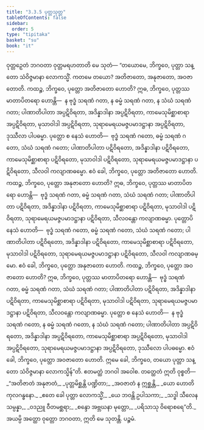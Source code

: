```yaml
---
title: "3.3.5 ပုတ္တသုတ္တ"
tableOfContents: false
sidebar:
  order: 5
type: "tipitaka"
basket: "su"
book: "it"
---
```



<DynamicBreadcrumb />

<Division number="74" book="it" e="ch" v="18" p="238">

<Paragraph number="478" book="it">
ဝုတ္တဉှေတံ ဘဂဝတာ ဝုတ္တမရဟတာတိ မေ သုတံ—
</Paragraph>

<Paragraph number="479" book="it">
“တယောမေ, ဘိက္ခဝေ, ပုတ္တာ သန္တော သံဝိဇ္ဇမာနာ လောကသ္မိံ. ကတမေ တယော? အတိဇာတော, အနုဇာတော, အဝဇာတောတိ.
</Paragraph>

<Paragraph number="480" book="it">
ကထဉ္စ, ဘိက္ခဝေ, ပုတ္တော အတိဇာတော ဟောတိ? ဣဓ, ဘိက္ခဝေ, ပုတ္တဿ မာတာပိတရော ဟောန္တိ—  န ဗုဒ္ဓံ သရဏံ ဂတာ, န ဓမ္မံ သရဏံ ဂတာ, န သံဃံ သရဏံ ဂတာ; ပါဏာတိပါတာ အပ္ပဋိဝိရတာ, အဒိန္နာဒါနာ အပ္ပဋိဝိရတာ, ကာမေသုမိစ္ဆာစာရာ အပ္ပဋိဝိရတာ, မုသာဝါဒါ အပ္ပဋိဝိရတာ, သုရာမေရယမဇ္ဇပမာဒဋ္ဌာနာ အပ္ပဋိဝိရတာ, ဒုဿီလာ ပါပဓမ္မာ. ပုတ္တော စ နေသံ ဟောတိ—  ဗုဒ္ဓံ သရဏံ ဂတော, ဓမ္မံ သရဏံ ဂတော, သံဃံ သရဏံ ဂတော; ပါဏာတိပါတာ ပဋိဝိရတော, အဒိန္နာဒါနာ ပဋိဝိရတော, ကာမေသုမိစ္ဆာစာရာ ပဋိဝိရတော, မုသာဝါဒါ ပဋိဝိရတော, သုရာမေရယမဇ္ဇပမာဒဋ္ဌာနာ ပဋိဝိရတော, သီလဝါ ကလျာဏဓမ္မော. ဧဝံ ခေါ, ဘိက္ခဝေ, ပုတ္တော အတိဇာတော ဟောတိ.
</Paragraph>

<Paragraph number="481" book="it">
ကထဉ္စ, ဘိက္ခဝေ, ပုတ္တော အနုဇာတော ဟောတိ? ဣဓ, ဘိက္ခဝေ, ပုတ္တဿ မာတာပိတရော ဟောန္တိ—  ဗုဒ္ဓံ သရဏံ ဂတာ, ဓမ္မံ သရဏံ ဂတာ, သံဃံ သရဏံ ဂတာ; ပါဏာတိပါတာ ပဋိဝိရတာ, အဒိန္နာဒါနာ ပဋိဝိရတာ, ကာမေသုမိစ္ဆာစာရာ ပဋိဝိရတာ, မုသာဝါဒါ ပဋိဝိရတာ, သုရာမေရယမဇ္ဇပမာဒဋ္ဌာနာ ပဋိဝိရတာ, သီလဝန္တော ကလျာဏဓမ္မာ. ပုတ္တောပိ နေသံ ဟောတိ—  ဗုဒ္ဓံ သရဏံ ဂတော, ဓမ္မံ သရဏံ ဂတော, သံဃံ သရဏံ ဂတော; ပါဏာတိပါတာ ပဋိဝိရတော, အဒိန္နာဒါနာ ပဋိဝိရတော, ကာမေသုမိစ္ဆာစာရာ ပဋိဝိရတော, မုသာဝါဒါ ပဋိဝိရတော, သုရာမေရယမဇ္ဇပမာဒဋ္ဌာနာ ပဋိဝိရတော, သီလဝါ ကလျာဏဓမ္မော. ဧဝံ ခေါ, ဘိက္ခဝေ, ပုတ္တော အနုဇာတော ဟောတိ.
</Paragraph>

<Paragraph number="482" book="it">
ကထဉ္စ, ဘိက္ခဝေ, ပုတ္တော အဝဇာတော ဟောတိ? ဣဓ, ဘိက္ခဝေ, ပုတ္တဿ မာတာပိတရော ဟောန္တိ—  ဗုဒ္ဓံ သရဏံ ဂတာ, ဓမ္မံ သရဏံ ဂတာ, သံဃံ သရဏံ ဂတာ; ပါဏာတိပါတာ ပဋိဝိရတာ, အဒိန္နာဒါနာ ပဋိဝိရတာ, ကာမေသုမိစ္ဆာစာရာ ပဋိဝိရတာ, မုသာဝါဒါ ပဋိဝိရတာ, သုရာမေရယမဇ္ဇပမာဒဋ္ဌာနာ ပဋိဝိရတာ, သီလဝန္တော ကလျာဏဓမ္မာ. ပုတ္တော စ နေသံ ဟောတိ—  န ဗုဒ္ဓံ သရဏံ ဂတော, န ဓမ္မံ သရဏံ ဂတော, န သံဃံ သရဏံ ဂတော; ပါဏာတိပါတာ အပ္ပဋိဝိရတော, အဒိန္နာဒါနာ အပ္ပဋိဝိရတော, ကာမေသုမိစ္ဆာစာရာ အပ္ပဋိဝိရတော, မုသာဝါဒါ အပ္ပဋိဝိရတော, သုရာမေရယမဇ္ဇပမာဒဋ္ဌာနာ အပ္ပဋိဝိရတော, ဒုဿီလော ပါပဓမ္မော. ဧဝံ ခေါ, ဘိက္ခဝေ, ပုတ္တော အဝဇာတော ဟောတိ. ဣမေ ခေါ, ဘိက္ခဝေ, တယော ပုတ္တာ သန္တော သံဝိဇ္ဇမာနာ လောကသ္မိန်”တိ. ဧတမတ္ထံ ဘဂဝါ အဝေါစ. တတ္ထေတံ ဣတိ ဝုစ္စတိ—
</Paragraph>

<Paragraph number="483" type="verses" book="it">
_“အတိဇာတံ အနုဇာတံ,_  
_ပုတ္တမိစ္ဆန္တိ ပဏ္ဍိတာ;_  
_အဝဇာတံ န ဣစ္ဆန္တိ,_  
_ယော ဟောတိ ကုလဂန္ဓနော._  

</Paragraph>

<Paragraph number="484" type="verses" book="it">
_ဧတေ ခေါ ပုတ္တာ လောကသ္မိံ,_  
_ယေ ဘဝန္တိ ဥပါသကာ;_  
_သဒ္ဓါ သီလေန သမ္ပန္နာ,_  
_ဝဒညူ ဝီတမစ္ဆရာ;_  
_စန္ဒော အဗ္ဘဃနာ မုတ္တော,_  
_ပရိသာသု ဝိရောစရေ”တိ._  

</Paragraph>

<Paragraph number="485" book="it">
အယမ္ပိ အတ္ထော ဝုတ္တော ဘဂဝတာ, ဣတိ မေ သုတန္တိ.

</Paragraph>
</Division>

<Paragraph number="486" type="center" book="it">
ပဉ္စမံ.
</Paragraph>
